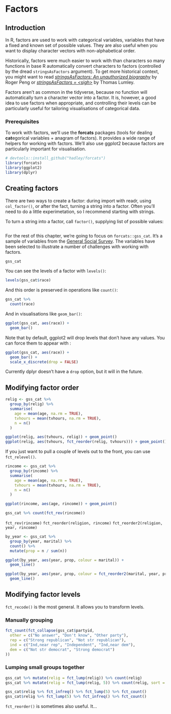 # Factors

## Introduction

In R, factors are used to work with categorical variables, variables that have a fixed and known set of possible values. They are also useful when you want to display character vectors with non-alphabetical order.

Historically, factors were much easier to work with than characters so many functions in base R automatically convert characters to factors (controlled by the dread `stringsAsFactors` argument). To get more historical context, you might want to read [_stringsAsFactors: An unauthorized biography_](http://simplystatistics.org/2015/07/24/stringsasfactors-an-unauthorized-biography/) by Roger Peng or [_stringsAsFactors = \<sigh\>_](http://notstatschat.tumblr.com/post/124987394001/stringsasfactors-sigh) by Thomas Lumley.  

Factors aren't as common in the tidyverse, because no function will automatically turn a character vector into a factor. It is, however, a good idea to use factors when appropriate, and controlling their levels can be particularly useful for tailoring visualisations of categorical data.

### Prerequisites

To work with factors, we'll use the __forcats__ packages (tools for dealing **cat**egorical variables + anagram of factors). It provides a wide range of helpers for working with factors.  We'll also use ggplot2 because factors are particularly important for visualisation.

```r
# devtools::install_github("hadley/forcats")
library(forcats)
library(ggplot2)
library(dplyr)
```

## Creating factors

There are two ways to create a factor: during import with readr, using `col_factor()`, or after the fact, turning a string into a factor. Often you'll need to do a little experimetation, so I recommend starting with strings.

To turn a string into a factor, call `factor()`, supplying list of possible values:

```r

```

For the rest of this chapter, we're going to focus on `forcats::gss_cat`. It's a sample of variables from the [General Social Survey](https://gssdataexplorer.norc.org/). The variables have been selected to illustrate a number of challenges with working with factors.

```r
gss_cat
````

You can see the levels of a factor with `levels()`:

```r
levels(gss_cat$race)
```

And this order is preserved in operations like `count()`:

```r
gss_cat %>% 
  count(race)
```

And in visualisations like `geom_bar()`:

```r
ggplot(gss_cat, aes(race)) + 
  geom_bar()
```

Note that by default, ggplot2 will drop levels that don't have any values. You can force them to appear with :

```r
ggplot(gss_cat, aes(race)) + 
  geom_bar() + 
  scale_x_discrete(drop = FALSE)
```

Currently dplyr doesn't have a `drop` option, but it will in the future.

## Modifying factor order

```r
relig <- gss_cat %>% 
  group_by(relig) %>% 
  summarise(
    age = mean(age, na.rm = TRUE),
    tvhours = mean(tvhours, na.rm = TRUE),
    n = n()
  )

ggplot(relig, aes(tvhours, relig)) + geom_point()
ggplot(relig, aes(tvhours, fct_reorder(relig, tvhours))) + geom_point()
```

If you just want to pull a couple of levels out to the front, you can use `fct_relevel()`.

```r
rincome <- gss_cat %>% 
  group_by(rincome) %>% 
  summarise(
    age = mean(age, na.rm = TRUE),
    tvhours = mean(tvhours, na.rm = TRUE),
    n = n()
  )

ggplot(rincome, aes(age, rincome)) + geom_point()

gss_cat %>% count(fct_rev(rincome))
```

`fct_rev(rincome)`
`fct_reorder(religion, rincome)`
`fct_reorder2(religion, year, rincome)`


```r
by_year <- gss_cat %>% 
  group_by(year, marital) %>% 
  count() %>% 
  mutate(prop = n / sum(n))

ggplot(by_year, aes(year, prop, colour = marital)) + 
  geom_line()

ggplot(by_year, aes(year, prop, colour = fct_reorder2(marital, year, prop))) + 
  geom_line()

```

## Modifying factor levels

`fct_recode()` is the most general. It allows you to transform levels.

### Manually grouping

```r
fct_count(fct_collapse(gss_cat$partyid,
  other = c("No answer", "Don't know", "Other party"), 
  rep = c("Strong republican", "Not str republican"), 
  ind = c("Ind,near rep", "Independent", "Ind,near dem"),
  dem = c("Not str democrat", "Strong democrat")
))
```

### Lumping small groups together

```r
gss_cat %>% mutate(relig = fct_lump(relig)) %>% count(relig)
gss_cat %>% mutate(relig = fct_lump(relig, 5)) %>% count(relig, sort = TRUE)
```

```r
gss_cat$relig %>% fct_infreq() %>% fct_lump(5) %>% fct_count()
gss_cat$relig %>% fct_lump(5) %>% fct_infreq() %>% fct_count()
```

`fct_reorder()` is sometimes also useful. It...
